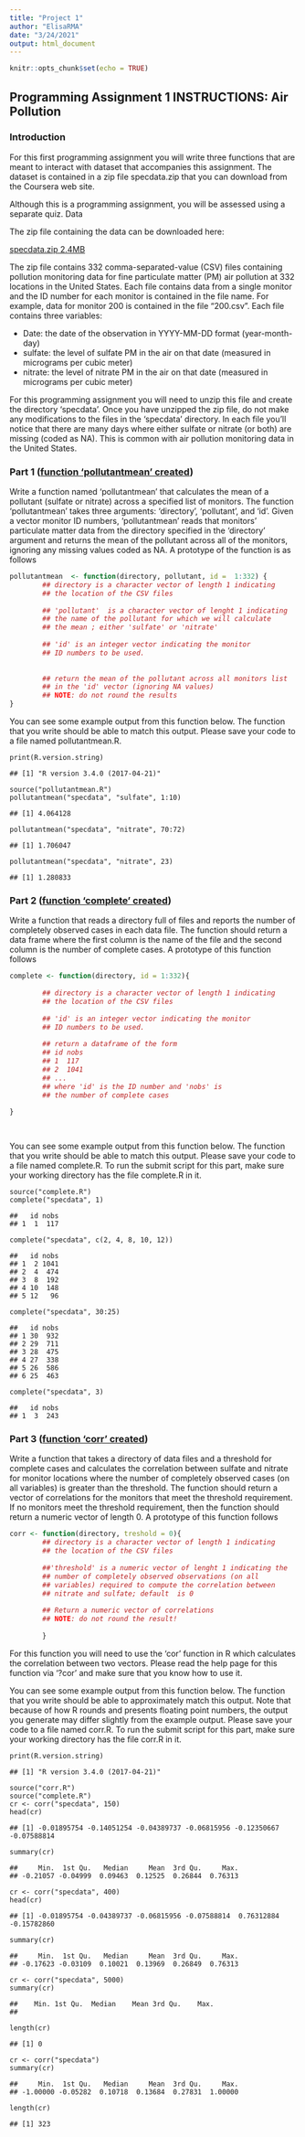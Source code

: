 ```yaml
---
title: "Project 1"
author: "ElisaRMA"
date: "3/24/2021"
output: html_document
---
```


```r
knitr::opts_chunk$set(echo = TRUE)
```

## Programming Assignment 1 INSTRUCTIONS: Air Pollution

### Introduction

For this first programming assignment you will write three functions that are meant to interact with dataset that accompanies this assignment. The dataset is contained in a zip file specdata.zip that you can download from the Coursera web site. 

Although this is a programming assignment, you will be assessed using a separate quiz.
Data

The zip file containing the data can be downloaded here:

[specdata.zip 2.4MB](https://d396qusza40orc.cloudfront.net/rprog%2Fdata%2Fspecdata.zip)

The zip file contains 332 comma-separated-value (CSV) files containing pollution monitoring data for fine particulate matter (PM) air pollution at 332 locations in the United States. Each file contains data from a single monitor and the ID number for each monitor is contained in the file name. For example, data for monitor 200 is contained in the file "200.csv". Each file contains three variables:

* Date: the date of the observation in YYYY-MM-DD format (year-month-day)
* sulfate: the level of sulfate PM in the air on that date (measured in micrograms per cubic meter)
* nitrate: the level of nitrate PM in the air on that date (measured in micrograms per cubic meter)

For this programming assignment you will need to unzip this file and create the directory 'specdata'. Once you have unzipped the zip file, do not make any modifications to the files in the 'specdata' directory. In each file you'll notice that there are many days where either sulfate or nitrate (or both) are missing (coded as NA). This is common with air pollution monitoring data in the United States.


### Part 1 ([function 'pollutantmean' created]( ))

Write a function named 'pollutantmean' that calculates the mean of a pollutant (sulfate or nitrate) across a specified list of monitors. The function 'pollutantmean' takes three arguments: 'directory', 'pollutant', and 'id'. Given a vector monitor ID numbers, 'pollutantmean' reads that monitors' particulate matter data from the directory specified in the 'directory' argument and returns the mean of the pollutant across all of the monitors, ignoring any missing values coded as NA. A prototype of the function is as follows


```r

pollutantmean  <- function(directory, pollutant, id =  1:332) {
        ## directory is a character vector of length 1 indicating
        ## the location of the CSV files
        
        ## 'pollutant'  is a character vector of lenght 1 indicating
        ## the name of the pollutant for which we will calculate
        ## the mean ; either 'sulfate' or 'nitrate'
        
        ## 'id' is an integer vector indicating the monitor
        ## ID numbers to be used. 
        
        
        ## return the mean of the pollutant across all monitors list
        ## in the 'id' vector (ignoring NA values)
        ## NOTE: do not round the results
} 
```

You can see some example output from this function below. The function that you write should be able to match this output. Please save your code to a file named pollutantmean.R.

``` 
print(R.version.string)

## [1] "R version 3.4.0 (2017-04-21)"

source("pollutantmean.R")
pollutantmean("specdata", "sulfate", 1:10)

## [1] 4.064128

pollutantmean("specdata", "nitrate", 70:72)

## [1] 1.706047

pollutantmean("specdata", "nitrate", 23)

## [1] 1.280833

```
### Part 2 ([function 'complete' created]( ))

Write a function that reads a directory full of files and reports the number of completely observed cases in each data file. The function should return a data frame where the first column is the name of the file and the second column is the number of complete cases. A prototype of this function follows


```r
        
complete <- function(directory, id = 1:332){
        
        ## directory is a character vector of length 1 indicating
        ## the location of the CSV files
        
        ## 'id' is an integer vector indicating the monitor
        ## ID numbers to be used. 
        
        ## return a dataframe of the form 
        ## id nobs
        ## 1  117 
        ## 2  1041
        ## ...
        ## where 'id' is the ID number and 'nobs' is 
        ## the number of complete cases
        
}

        
```

You can see some example output from this function below. The function that you write should be able to match this output. Please save your code to a file named complete.R. To run the submit script for this part, make sure your working directory has the file complete.R in it.

```
source("complete.R")
complete("specdata", 1)

##   id nobs
## 1  1  117

complete("specdata", c(2, 4, 8, 10, 12))

##   id nobs
## 1  2 1041
## 2  4  474
## 3  8  192
## 4 10  148
## 5 12   96

complete("specdata", 30:25)

##   id nobs
## 1 30  932
## 2 29  711
## 3 28  475
## 4 27  338
## 5 26  586
## 6 25  463

complete("specdata", 3)

##   id nobs
## 1  3  243

```


### Part 3 ([function 'corr' created]( ))

Write a function that takes a directory of data files and a threshold for complete cases and calculates the correlation between sulfate and nitrate for monitor locations where the number of completely observed cases (on all variables) is greater than the threshold. The function should return a vector of correlations for the monitors that meet the threshold requirement. If no monitors meet the threshold requirement, then the function should return a numeric vector of length 0. A prototype of this function follows


```r

corr <- function(directory, treshold = 0){ 
        ## directory is a character vector of length 1 indicating
        ## the location of the CSV files
        
        ##'threshold' is a numeric vector of lenght 1 indicating the
        ## number of completely observed observations (on all
        ## variables) required to compute the correlation between 
        ## nitrate and sulfate; default  is 0
        
        ## Return a numeric vector of correlations
        ## NOTE: do not round the result!
        
        }

```

For this function you will need to use the 'cor' function in R which calculates the correlation between two vectors. Please read the help page for this function via '?cor' and make sure that you know how to use it.

You can see some example output from this function below. The function that you write should be able to approximately match this output. Note that because of how R rounds and presents floating point numbers, the output you generate may differ slightly from the example output. Please save your code to a file named corr.R. To run the submit script for this part, make sure your working directory has the file corr.R in it.

```
print(R.version.string)

## [1] "R version 3.4.0 (2017-04-21)"

source("corr.R")
source("complete.R")
cr <- corr("specdata", 150)
head(cr)

## [1] -0.01895754 -0.14051254 -0.04389737 -0.06815956 -0.12350667 -0.07588814

summary(cr)

##     Min.  1st Qu.   Median     Mean  3rd Qu.     Max. 
## -0.21057 -0.04999  0.09463  0.12525  0.26844  0.76313

cr <- corr("specdata", 400)
head(cr)

## [1] -0.01895754 -0.04389737 -0.06815956 -0.07588814  0.76312884 -0.15782860

summary(cr)

##     Min.  1st Qu.   Median     Mean  3rd Qu.     Max. 
## -0.17623 -0.03109  0.10021  0.13969  0.26849  0.76313

cr <- corr("specdata", 5000)
summary(cr)

##    Min. 1st Qu.  Median    Mean 3rd Qu.    Max. 
## 

length(cr)

## [1] 0

cr <- corr("specdata")
summary(cr)

##     Min.  1st Qu.   Median     Mean  3rd Qu.     Max. 
## -1.00000 -0.05282  0.10718  0.13684  0.27831  1.00000

length(cr)

## [1] 323

```




